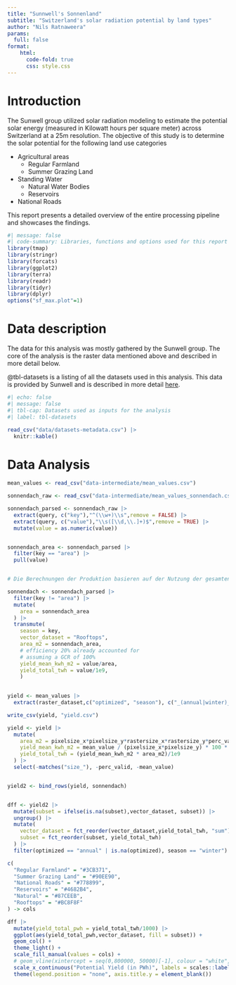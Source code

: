 ```yaml
---
title: "Sunnwell's Sonnenland"
subtitle: "Switzerland's solar radiation potential by land types"
author: "Nils Ratnaweera"
params:
  full: false
format:
    html: 
      code-fold: true
      css: style.css
---
```


# Introduction

The Sunwell group utilized solar radiation modeling to estimate the potential solar energy (measured in Kilowatt hours per square meter) across Switzerland at a 25m resolution. The objective of this study is to determine the solar potential for the following land use categories

- Agricultural areas
  - Regular Farmland
  - Summer Grazing Land
- Standing Water
  - Natural Water Bodies
  - Reservoirs
- National Roads

This report presents a detailed overview of the entire processing pipeline and showcases the findings.

```r
#| message: false
#| code-summary: Libraries, functions and options used for this report
library(tmap)
library(stringr)
library(forcats)
library(ggplot2)
library(terra)
library(readr)
library(tidyr)
library(dplyr)
options("sf_max.plot"=1)

```


# Data description

The data for this analysis was mostly gathered by the Sunwell group. The core of the analysis is the raster data mentioned above and described in more detail below. 

@tbl-datasets is a listing of all the datasets used in this analysis. This data is provided by Sunwell and is described in more detail [here](https://sunwell-switzerland.notion.site/Collaboration-with-Nils-5fcb9e5334e3412d82a1caed6ed672c5).

```R
#| echo: false
#| message: false
#| tbl-cap: Datasets used as inputs for the analysis
#| label: tbl-datasets

read_csv("data/datasets-metadata.csv") |> 
  knitr::kable()

```


# Data Analysis


```r
mean_values <- read_csv("data-intermediate/mean_values.csv")

sonnendach_raw <- read_csv("data-intermediate/mean_values_sonnendach.csv",col_names = "query")

sonnendach_parsed <- sonnendach_raw |> 
  extract(query, c("key"),"^(\\w+)\\s",remove = FALSE) |> 
  extract(query, c("value"),"\\s([\\d,\\.]+)$",remove = TRUE) |> 
  mutate(value = as.numeric(value))


sonnendach_area <- sonnendach_parsed |> 
  filter(key == "area") |> 
  pull(value) 


# Die Berechnungen der Produktion basieren auf der Nutzung der gesamten Dachfläche (maximale Modulfläche). Anbauten wie Dachfenster, Lukarnen, Kamine oder Balkone wurden bei der Erfassung der Dachfläche nicht berücksichtigt. Die real nutzbare Dachfläche kann deshalb bedeutend kleiner ausfallen. In den meisten Fällen lohnt es sich, die gesamte real nutzbare Dachfläche mit einer PV-Anlage auszustatten. Ab September 2022 wird ein Modul-Wirkungsgrad von 20% angenommen (vorher 17%)

sonnendach <- sonnendach_parsed |> 
  filter(key != "area") |> 
  mutate(
    area = sonnendach_area
  ) |> 
  transmute(
    season = key, 
    vector_dataset = "Rooftops", 
    area_m2 = sonnendach_area,
    # efficiency 20% already accounted for
    # assuming a GCR of 100%
    yield_mean_kwh_m2 = value/area, 
    yield_total_twh = value/1e9,
    )
  

yield <- mean_values |> 
  extract(raster_dataset,c("optimized", "season"), c("_(annual|winter)_(summer|winter).tif$")) 

write_csv(yield, "yield.csv")

yield <- yield |> 
  mutate(
    area_m2 = pixelsize_x*pixelsize_y*rastersize_x*rastersize_y*perc_valid/100,
    yield_mean_kwh_m2 = mean_value / (pixelsize_x*pixelsize_y) * 100 * 0.5 * 0.2,
    yield_total_twh = (yield_mean_kwh_m2 * area_m2)/1e9
  ) |> 
  select(-matches("size_"), -perc_valid, -mean_value)


yield2 <- bind_rows(yield, sonnendach)


dff <- yield2 |> 
  mutate(subset = ifelse(is.na(subset),vector_dataset, subset)) |> 
  ungroup() |> 
  mutate(
    vector_dataset = fct_reorder(vector_dataset,yield_total_twh, "sum"),
    subset = fct_reorder(subset, yield_total_twh)
  ) |> 
  filter(optimized == "annual" | is.na(optimized), season == "winter")

c(
  "Regular Farmland" = "#3CB371",
  "Summer Grazing Land" = "#90EE90",
  "National Roads" = "#778899",
  "Reservoirs" = "#4682B4",
  "Natural" = "#87CEEB",
  "Rooftops" = "#BC8F8F"
) -> cols

dff |> 
  mutate(yield_total_pwh = yield_total_twh/1000) |> 
  ggplot(aes(yield_total_pwh,vector_dataset, fill = subset)) +
  geom_col() +
  theme_light() +
  scale_fill_manual(values = cols) +
  # geom_vline(xintercept = seq(0,800000, 50000)[-1], colour = "white",lwd = 2) +
  scale_x_continuous("Potential Yield (in PWh)", labels = scales::label_number(big.mark = "'")) +
  theme(legend.position = "none", axis.title.y = element_blank())




```

